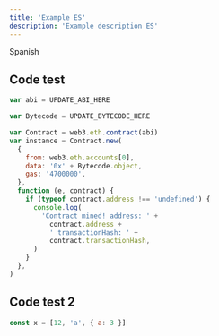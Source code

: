 ```yaml
---
title: 'Example ES'
description: 'Example description ES'
---
```


Spanish

## Code test

```js ln={8-10} viewlines
var abi = UPDATE_ABI_HERE

var Bytecode = UPDATE_BYTECODE_HERE

var Contract = web3.eth.contract(abi)
var instance = Contract.new(
  {
    from: web3.eth.accounts[0],
    data: '0x' + Bytecode.object,
    gas: '4700000',
  },
  function (e, contract) {
    if (typeof contract.address !== 'undefined') {
      console.log(
        'Contract mined! address: ' +
          contract.address +
          ' transactionHash: ' +
          contract.transactionHash,
      )
    }
  },
)
```

## Code test 2

```js
const x = [12, 'a', { a: 3 }]
```
